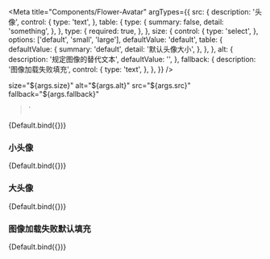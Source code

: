 
<Meta
  title="Components/Flower-Avatar"
  argTypes={{
    src: {
      description: '头像',
      control: {
        type: 'text',
      },
      table: {
        type: {
          summary: false,
          detail: 'something',
        },
      },
      type: {
        required: true,
      },
    },
    size: {
      control: {
        type: 'select',
      },
      options: ['default', 'small', 'large'],
      defaultValue: 'default',
      table: {
        defaultValue: {
          summary: 'default',
          detail: '默认头像大小',
        },
      },
    },
    alt: {
      description: '规定图像的替代文本',
      defaultValue: '',
    },
    fallback: {
      description: '图像加载失败填充',
      control: {
        type: 'text',
      },
    },
  }}
/>

  size="${args.size}"
  alt="${args.alt}"
  src="${args.src}"
  fallback="${args.fallback}"
></flower-avatar>`

<Canvas columns={2} withToolbar>
  <Story
    name="Default"
    args={{
      src: 'https://github.com/shadcn.png',
      alt: 'default',
    }}
  >
    {Default.bind({})}
  </Story>
</Canvas>

<ArgsTable story="Default" />

### 小头像

<Canvas columns={2} withToolbar>
  <Story
    name="Small"
    args={{
      src: 'https://github.com/shadcn.png',
      alt: 'default',
      size: 'small',
    }}
  >
    {Default.bind({})}
  </Story>
</Canvas>

### 大头像

<Canvas columns={2} withToolbar>
  <Story
    name="Large"
    args={{
      src: 'https://github.com/shadcn.png',
      alt: 'default',
      size: 'large',
    }}
  >
    {Default.bind({})}
  </Story>
</Canvas>

### 图像加载失败默认填充

<Canvas columns={2} withToolbar>
  <Story
    name="Fallback"
    args={{
      src: 'https://github.com/shad',
      alt: 'default',
      size: 'large',
      fallback: 'A',
    }}
  >
    {Default.bind({})}
  </Story>
</Canvas>
